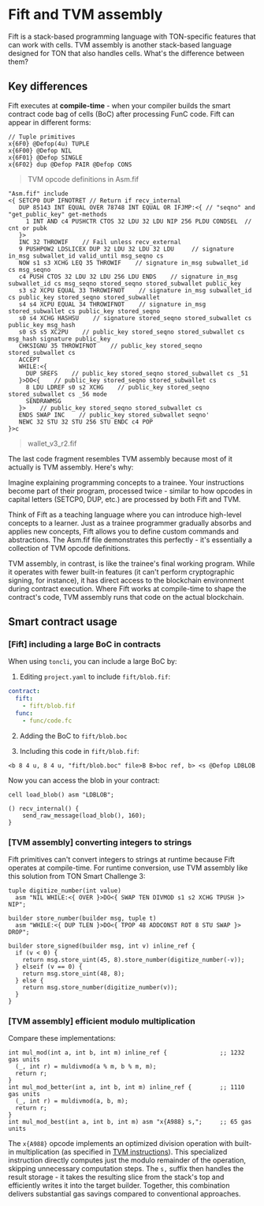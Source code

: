 
# Fift and TVM assembly

Fift is a stack-based programming language with TON-specific features that can work with cells. TVM assembly is another stack-based language designed for TON that also handles cells. What's the difference between them?

## Key differences

Fift executes at **compile-time** - when your compiler builds the smart contract code bag of cells (BoC) after processing FunC code. Fift can appear in different forms:

```fift
// Tuple primitives
x{6F0} @Defop(4u) TUPLE
x{6F00} @Defop NIL
x{6F01} @Defop SINGLE
x{6F02} dup @Defop PAIR @Defop CONS
```
> TVM opcode definitions in Asm.fif

```fift
"Asm.fif" include
<{ SETCP0 DUP IFNOTRET // Return if recv_internal
   DUP 85143 INT EQUAL OVER 78748 INT EQUAL OR IFJMP:<{ // "seqno" and "get_public_key" get-methods
     1 INT AND c4 PUSHCTR CTOS 32 LDU 32 LDU NIP 256 PLDU CONDSEL  // cnt or pubk
   }>
   INC 32 THROWIF    // Fail unless recv_external
   9 PUSHPOW2 LDSLICEX DUP 32 LDU 32 LDU 32 LDU     // signature in_msg subwallet_id valid_until msg_seqno cs
   NOW s1 s3 XCHG LEQ 35 THROWIF    // signature in_msg subwallet_id cs msg_seqno
   c4 PUSH CTOS 32 LDU 32 LDU 256 LDU ENDS    // signature in_msg subwallet_id cs msg_seqno stored_seqno stored_subwallet public_key
   s3 s2 XCPU EQUAL 33 THROWIFNOT    // signature in_msg subwallet_id cs public_key stored_seqno stored_subwallet
   s4 s4 XCPU EQUAL 34 THROWIFNOT    // signature in_msg stored_subwallet cs public_key stored_seqno
   s0 s4 XCHG HASHSU    // signature stored_seqno stored_subwallet cs public_key msg_hash
   s0 s5 s5 XC2PU    // public_key stored_seqno stored_subwallet cs msg_hash signature public_key
   CHKSIGNU 35 THROWIFNOT    // public_key stored_seqno stored_subwallet cs
   ACCEPT
   WHILE:<{
     DUP SREFS    // public_key stored_seqno stored_subwallet cs _51
   }>DO<{    // public_key stored_seqno stored_subwallet cs
     8 LDU LDREF s0 s2 XCHG    // public_key stored_seqno stored_subwallet cs _56 mode
     SENDRAWMSG
   }>    // public_key stored_seqno stored_subwallet cs
   ENDS SWAP INC    // public_key stored_subwallet seqno'
   NEWC 32 STU 32 STU 256 STU ENDC c4 POP
}>c
```
> wallet_v3_r2.fif

The last code fragment resembles TVM assembly because most of it actually is TVM assembly. Here's why:

Imagine explaining programming concepts to a trainee. Your instructions become part of their program, processed twice - similar to how opcodes in capital letters (SETCP0, DUP, etc.) are processed by both Fift and TVM.

Think of Fift as a teaching language where you can introduce high-level concepts to a learner. Just as a trainee programmer gradually absorbs and applies new concepts, Fift allows you to define custom commands and abstractions. The Asm.fif file demonstrates this perfectly - it's essentially a collection of TVM opcode definitions.

TVM assembly, in contrast, is like the trainee's final working program. While it operates with fewer built-in features (it can't perform cryptographic signing, for instance), it has direct access to the blockchain environment during contract execution. Where Fift works at compile-time to shape the contract's code, TVM assembly runs that code on the actual blockchain.

## Smart contract usage

### [Fift] including a large BoC in contracts

When using `toncli`, you can include a large BoC by:

1. Editing `project.yaml` to include `fift/blob.fif`:
```yaml
contract:
  fift:
    - fift/blob.fif
  func:
    - func/code.fc
```

2. Adding the BoC to `fift/blob.boc`

3. Including this code in `fift/blob.fif`:
```fift
<b 8 4 u, 8 4 u, "fift/blob.boc" file>B B>boc ref, b> <s @Defop LDBLOB
```

Now you can access the blob in your contract:
```func
cell load_blob() asm "LDBLOB";

() recv_internal() {
    send_raw_message(load_blob(), 160);
}
```

### [TVM assembly] converting integers to strings

Fift primitives can't convert integers to strings at runtime because Fift operates at compile-time. For runtime conversion, use TVM assembly like this solution from TON Smart Challenge 3:

```func
tuple digitize_number(int value)
  asm "NIL WHILE:<{ OVER }>DO<{ SWAP TEN DIVMOD s1 s2 XCHG TPUSH }> NIP";

builder store_number(builder msg, tuple t)
  asm "WHILE:<{ DUP TLEN }>DO<{ TPOP 48 ADDCONST ROT 8 STU SWAP }> DROP";

builder store_signed(builder msg, int v) inline_ref {
  if (v < 0) {
    return msg.store_uint(45, 8).store_number(digitize_number(-v));
  } elseif (v == 0) {
    return msg.store_uint(48, 8);
  } else {
    return msg.store_number(digitize_number(v));
  }
}
```

### [TVM assembly] efficient modulo multiplication

Compare these implementations:

```func
int mul_mod(int a, int b, int m) inline_ref {               ;; 1232 gas units
  (_, int r) = muldivmod(a % m, b % m, m);
  return r;
}
int mul_mod_better(int a, int b, int m) inline_ref {        ;; 1110 gas units
  (_, int r) = muldivmod(a, b, m);
  return r;
}
int mul_mod_best(int a, int b, int m) asm "x{A988} s,";     ;; 65 gas units
```

The `x{A988}` opcode implements an optimized division operation with built-in multiplication (as specified in [TVM instructions](/v3/documentation/tvm/instructions#A988)). This specialized instruction directly computes just the modulo remainder of the operation, skipping unnecessary computation steps. The `s,` suffix then handles the result storage - it takes the resulting slice from the stack's top and efficiently writes it into the target builder. Together, this combination delivers substantial gas savings compared to conventional approaches.
<Feedback />
